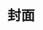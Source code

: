 # 封面 {#cover .unnumbered}

\thispagestyle{empty}

\begin{figure}[h]
\vspace{1.9cm}
\centering
\includegraphics[width=5in]{images/cumtb}
\end{figure}

\vspace{1cm} 

\begin{center}
{\huge{\heiti\zihao{-0}硕~ 士~ 学~ 位~ 论~ 文}}   \\

\vspace{1.5cm} 

{\heiti\zihao{-2}空间广义线性混合效应模型及其应用} \\ 
\end{center}

\vspace{2.5cm}

\begin{flushleft}
\hspace{4cm}\zihao{3}\makebox[0.16\textwidth][s]{作者:} \quad \underline{\makebox[0.3\textwidth][c]{\kaishu\zihao{3} 黄湘云}}\\
\vspace{0.2cm}
\hspace{4cm}\zihao{3}\makebox[0.16\textwidth][s]{学院:} \quad \underline{\makebox[0.3\textwidth][c]{\kaishu\zihao{3} 理学院}}\\
\vspace{0.2cm}
\hspace{4cm}\zihao{3}\makebox[0.16\textwidth][s]{学号:} \quad \underline{\makebox[0.3\textwidth][c]{\zihao{3}TSP150701029}}\\
\vspace{0.2cm}
\hspace{4cm}\zihao{3}\makebox[0.16\textwidth][s]{学科专业:} \quad \underline{\makebox[0.3\textwidth][c]{\kaishu\zihao{3} 统计学}}\\
\vspace{0.2cm}
\hspace{4cm}\zihao{3}\makebox[0.16\textwidth][s]{导师:} \quad \underline{\makebox[0.3\textwidth][c]{\kaishu\zihao{3} 李再兴}}\\
\end{flushleft}

\vspace{3cm}

\begin{center}
{\songti\zihao{3} 2018 年 6 月} 
\end{center}

\newpage 
\thispagestyle{empty}
\mbox{}
\newpage 
